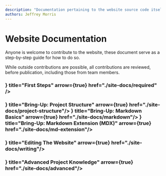 ```yaml
---
description: "Documentation pertaining to the website source code itself."
authors: Jeffrey Morris
---
```

# Website Documentation

Anyone is welcome to contribute to the website, these document serve as a step-by-step guide for how to do so.

While outside contributions are possible, all contributions are reviewed, before publication, including those from team members.


<Steps>
<h3>
<Cards>
    <Card icon={<IoFootsteps />} title="First Steps" arrow={true} href="./site-docs/required" />
</Cards>
</h3>
<h3>
<Cards>
    <Card icon={<IoReader/>} title="Bring-Up: Project Structure" arrow={true} href="./site-docs/project-structure"/>
    <Card icon={<IoReader/>} title="Bring-Up: Markdown Basics" arrow={true} href="./site-docs/markdown"/>
    <Card icon={<IoReader/>} title="Bring-Up: Markdown Extension (MDX)" arrow={true} href="./site-docs/md-extension"/>
</Cards>
</h3>
<h3>
<Cards>
    <Card icon={<IoBook/>} title="Editing The Website" arrow={true} href="./site-docs/writing"/>
</Cards>
</h3>
<h3>
<Cards>
    <Card icon={<IoReader/>} title="Advanced Project Knowledge" arrow={true} href="./site-docs/advanced"/>
</Cards>
</h3>
</Steps>